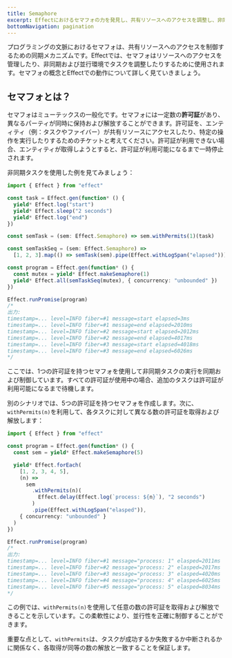 ```yaml
---
title: Semaphore
excerpt: Effectにおけるセマフォの力を発見し、共有リソースへのアクセスを調整し、非同期および並行環境でタスクを調整する同期メカニズムを学びましょう。セマフォの基本概念を掘り下げ、Effectでの機能を学び、非同期タスクの制御における実際の例を探求します。許可証を使用して並行性を正確に制御する方法を理解し、セマフォがリソース管理能力をどのように向上させるかについての洞察を得ましょう。
bottomNavigation: pagination
---
```


プログラミングの文脈におけるセマフォは、共有リソースへのアクセスを制御するための同期メカニズムです。Effectでは、セマフォはリソースへのアクセスを管理したり、非同期および並行環境でタスクを調整したりするために使用されます。セマフォの概念とEffectでの動作について詳しく見ていきましょう。

## セマフォとは？

セマフォはミューテックスの一般化です。セマフォには一定数の**許可証**があり、異なるパーティが同時に保持および解放することができます。許可証を、エンティティ（例：タスクやファイバー）が共有リソースにアクセスしたり、特定の操作を実行したりするためのチケットと考えてください。許可証が利用できない場合、エンティティが取得しようとすると、許可証が利用可能になるまで一時停止されます。

非同期タスクを使用した例を見てみましょう：

```ts filename="mutex.ts" twoslash
import { Effect } from "effect"

const task = Effect.gen(function* () {
  yield* Effect.log("start")
  yield* Effect.sleep("2 seconds")
  yield* Effect.log("end")
})

const semTask = (sem: Effect.Semaphore) => sem.withPermits(1)(task)

const semTaskSeq = (sem: Effect.Semaphore) =>
  [1, 2, 3].map(() => semTask(sem).pipe(Effect.withLogSpan("elapsed")))

const program = Effect.gen(function* () {
  const mutex = yield* Effect.makeSemaphore(1)
  yield* Effect.all(semTaskSeq(mutex), { concurrency: "unbounded" })
})

Effect.runPromise(program)
/*
出力:
timestamp=... level=INFO fiber=#1 message=start elapsed=3ms
timestamp=... level=INFO fiber=#1 message=end elapsed=2010ms
timestamp=... level=INFO fiber=#2 message=start elapsed=2012ms
timestamp=... level=INFO fiber=#2 message=end elapsed=4017ms
timestamp=... level=INFO fiber=#3 message=start elapsed=4018ms
timestamp=... level=INFO fiber=#3 message=end elapsed=6026ms
*/
```

ここでは、1つの許可証を持つセマフォを使用して非同期タスクの実行を同期および制御しています。すべての許可証が使用中の場合、追加のタスクは許可証が利用可能になるまで待機します。

別のシナリオでは、5つの許可証を持つセマフォを作成します。次に、`withPermits(n)`を利用して、各タスクに対して異なる数の許可証を取得および解放します：

```ts twoslash
import { Effect } from "effect"

const program = Effect.gen(function* () {
  const sem = yield* Effect.makeSemaphore(5)

  yield* Effect.forEach(
    [1, 2, 3, 4, 5],
    (n) =>
      sem
        .withPermits(n)(
          Effect.delay(Effect.log(`process: ${n}`), "2 seconds")
        )
        .pipe(Effect.withLogSpan("elasped")),
    { concurrency: "unbounded" }
  )
})

Effect.runPromise(program)
/*
出力:
timestamp=... level=INFO fiber=#1 message="process: 1" elasped=2011ms
timestamp=... level=INFO fiber=#2 message="process: 2" elasped=2017ms
timestamp=... level=INFO fiber=#3 message="process: 3" elasped=4020ms
timestamp=... level=INFO fiber=#4 message="process: 4" elasped=6025ms
timestamp=... level=INFO fiber=#5 message="process: 5" elasped=8034ms
*/
```

この例では、`withPermits(n)`を使用して任意の数の許可証を取得および解放できることを示しています。この柔軟性により、並行性を正確に制御することができます。

重要な点として、`withPermits`は、タスクが成功するか失敗するか中断されるかに関係なく、各取得が同等の数の解放と一致することを保証します。

